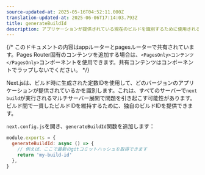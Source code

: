 ```yaml
---
source-updated-at: 2025-05-16T04:52:11.000Z
translation-updated-at: 2025-06-06T17:14:03.793Z
title: generateBuildId
description: アプリケーションが提供されている現在のビルドを識別するために使用されるビルドIDを設定します。
---
```


{/* このドキュメントの内容はappルーターとpagesルーターで共有されています。Pages Router固有のコンテンツを追加する場合は、`<PagesOnly>コンテンツ</PagesOnly>`コンポーネントを使用できます。共有コンテンツはコンポーネントでラップしないでください。 */}

Next.jsは、ビルド時に生成された定数IDを使用して、どのバージョンのアプリケーションが提供されているかを識別します。これは、すべてのサーバーで`next build`が実行されるマルチサーバー展開で問題を引き起こす可能性があります。ビルド間で一貫したビルドIDを維持するために、独自のビルドIDを提供できます。

`next.config.js`を開き、`generateBuildId`関数を追加します：

```js filename="next.config.js"
module.exports = {
  generateBuildId: async () => {
    // 例えば、ここで最新のgitコミットハッシュを取得できます
    return 'my-build-id'
  },
}
```